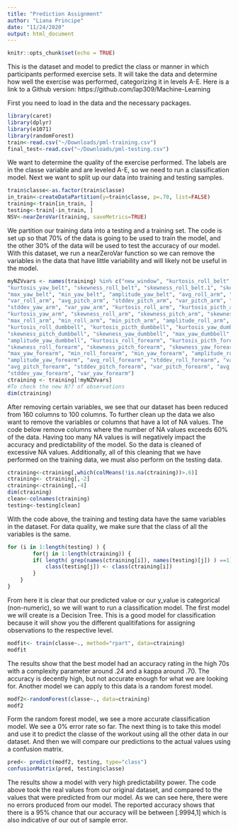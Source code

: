 ```yaml
---
title: "Prediction Assignment"
author: "Liana Principe"
date: "11/24/2020"
output: html_document
---
```


```r
knitr::opts_chunk$set(echo = TRUE)
```

This is the dataset and model to predict the class or manner in which participants performed exercise sets. It will take the data and determine how well the exercise was performed, categorizing it in levels A-E.
Here is a link to a Github version: https://github.com/lap309/Machine-Learning


First you need to load in the data and the necessary packages.
```r
library(caret)
library(dplyr)
library(e1071)
library(randomForest)
train<-read.csv("~/Downloads/pml-training.csv")
final_test<-read.csv("~/Downloads/pml-testing.csv")
```

We want to determine the quality of the exercise performed. The labels are in the classe variable and are leveled A-E, so we need to run a classification model.
Next we want to split up our data into training and testing samples.
```r
train$classe<-as.factor(train$classe)
in_train<-createDataPartition(y=train$classe, p=.70, list=FALSE)
training<-train[in_train, ]
testing<-train[-in_train, ]
NSV<-nearZeroVar(training, saveMetrics=TRUE)
```
We partition our training data into a testing and a training set. The code is set up so that 70% of the data is going to be used to train the model, and the other 30% of the data will be used to test the accuracy of our model.
With this dataset, we run a nearZeroVar function so we can remove the variables in the data that have little variability and will likely not be useful in the model. 
```r
myNZVvars <- names(training) %in% c("new_window", "kurtosis_roll_belt", "kurtosis_picth_belt",
"kurtosis_yaw_belt", "skewness_roll_belt", "skewness_roll_belt.1", "skewness_yaw_belt",
"max_yaw_belt", "min_yaw_belt", "amplitude_yaw_belt", "avg_roll_arm", "stddev_roll_arm",
"var_roll_arm", "avg_pitch_arm", "stddev_pitch_arm", "var_pitch_arm", "avg_yaw_arm",
"stddev_yaw_arm", "var_yaw_arm", "kurtosis_roll_arm", "kurtosis_picth_arm",
"kurtosis_yaw_arm", "skewness_roll_arm", "skewness_pitch_arm", "skewness_yaw_arm",
"max_roll_arm", "min_roll_arm", "min_pitch_arm", "amplitude_roll_arm", "amplitude_pitch_arm",
"kurtosis_roll_dumbbell", "kurtosis_picth_dumbbell", "kurtosis_yaw_dumbbell", "skewness_roll_dumbbell",
"skewness_pitch_dumbbell", "skewness_yaw_dumbbell", "max_yaw_dumbbell", "min_yaw_dumbbell",
"amplitude_yaw_dumbbell", "kurtosis_roll_forearm", "kurtosis_picth_forearm", "kurtosis_yaw_forearm",
"skewness_roll_forearm", "skewness_pitch_forearm", "skewness_yaw_forearm", "max_roll_forearm",
"max_yaw_forearm", "min_roll_forearm", "min_yaw_forearm", "amplitude_roll_forearm",
"amplitude_yaw_forearm", "avg_roll_forearm", "stddev_roll_forearm", "var_roll_forearm",
"avg_pitch_forearm", "stddev_pitch_forearm", "var_pitch_forearm", "avg_yaw_forearm",
"stddev_yaw_forearm", "var_yaw_forearm")
ctraining <- training[!myNZVvars]
#To check the new N?? of observations
dim(ctraining)
```

After removing certain variables, we see that our dataset has been reduced from 160 columns to 100 columns. To further clean up the data we also want to remove the variables or columns that have a lot of NA values. The code below remove columns where the number of NA values exceeds 60% of the data. Having too many NA values is will negatively impact the accuracy and predictability of the model. So the data is cleaned of excessive NA values.
Additionally, all of this cleaning that we have performed on the training data, we must also perform on the testing data.

```r
ctraining<-ctraining[,which(colMeans(!is.na(ctraining))>.6)]
ctraining<- ctraining[,-2]
ctraining<-ctraining[,-4]
dim(ctraining)
clean<-colnames(ctraining)
testing<-testing[clean]
```
With the code above, the training and testing data have the same variables in the dataset.
For data quality, we make sure that the class of all the variables is the same. 
```r
for (i in 1:length(testing) ) {
        for(j in 1:length(ctraining)) {
        if( length( grep(names(ctraining[i]), names(testing)[j]) ) ==1)  {
            class(testing[j]) <- class(ctraining[i])
        }      
    }      
}
```
From here it is clear that our predicted value or our y_value is categorical (non-numeric), so we will want to run a classification model. 
The first model we will create is a Decision Tree. This is a good model for classification because it will show you the different qualitifations for assigning observations to the respective level.

```r
modfit<- train(classe~., method="rpart", data=ctraining)
modfit
```
 The results show that the best model had an accuracy rating in the high 70s with a complexity parameter around .24 and a kappa around .70. The accuracy is decently high, but not accurate enough for what we are looking for.
Another model we can apply to this data is a random forest model. 

```r
modf2<-randomForest(classe~., data=ctraining)
modf2
```
Form the random forest model, we see a more accurate classification model. We see a 0% error rate so far.
The next thing is to take this model and use it to predict the classe of the workout using all the other data in our dataset. And then we will compare our predictions to the actual values using a confusion matrix.
```r
pred<- predict(modf2, testing, type="class")
confusionMatrix(pred, testing$classe)
```
The results show a model with very high predictability power. The code above took the real values from our original dataset, and compared to the values that were predicted from our model. As we can see here, there were no errors produced from our model. The reported accuracy shows that there is a 95% chance that our accuracy will be between [.9994,1] which is also indicative of our out of sample error.
